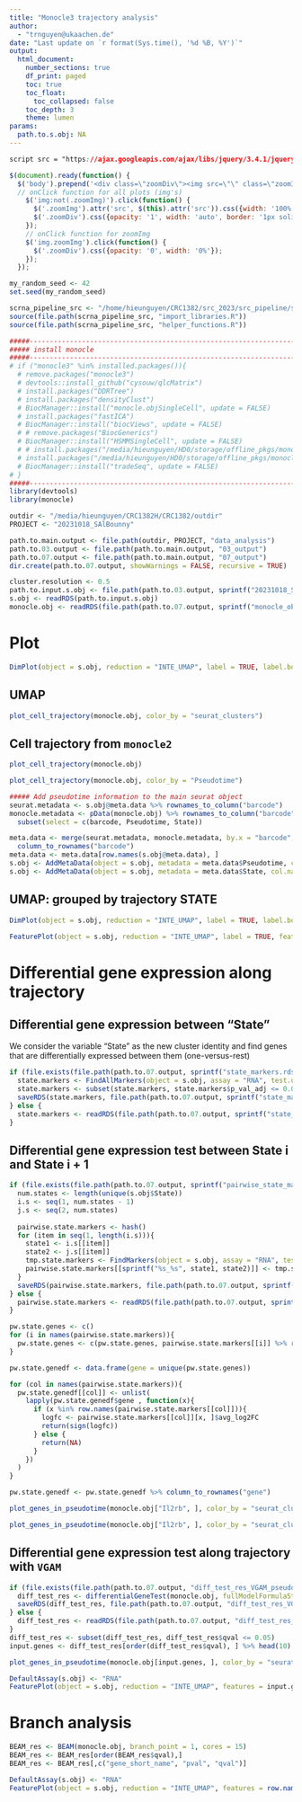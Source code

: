 ```yaml
---
title: "Monocle3 trajectory analysis"
author:
  - "trnguyen@ukaachen.de"
date: "Last update on `r format(Sys.time(), '%d %B, %Y')`"
output:
  html_document:
    number_sections: true
    df_print: paged
    toc: true
    toc_float:
      toc_collapsed: false
    toc_depth: 3
    theme: lumen
params:
  path.to.s.obj: NA
---
```

  
```css
script src = "https://ajax.googleapis.com/ajax/libs/jquery/3.4.1/jquery.min.js"
```

```js
$(document).ready(function() {
  $('body').prepend('<div class=\"zoomDiv\"><img src=\"\" class=\"zoomImg\"></div>');
  // onClick function for all plots (img's)
    $('img:not(.zoomImg)').click(function() {
      $('.zoomImg').attr('src', $(this).attr('src')).css({width: '100%'});
      $('.zoomDiv').css({opacity: '1', width: 'auto', border: '1px solid white', borderRadius: '5px', position: 'fixed', top: '50%', left: '50%', marginRight: '-50%', transform: 'translate(-50%, -50%)', boxShadow: '0px 0px 50px #888888', zIndex: '50', overflow: 'auto', maxHeight: '100%'});
    });
    // onClick function for zoomImg
    $('img.zoomImg').click(function() {
      $('.zoomDiv').css({opacity: '0', width: '0%'}); 
    });
  });
```

<style type="text/css">
    div.datatables { height: auto !important;}
</style>


```r
my_random_seed <- 42
set.seed(my_random_seed)

scrna_pipeline_src <- "/home/hieunguyen/CRC1382/src_2023/src_pipeline/scRNA_GEX_pipeline/processes_src"
source(file.path(scrna_pipeline_src, "import_libraries.R"))
source(file.path(scrna_pipeline_src, "helper_functions.R"))

#####-----------------------------------------------------------------------#####
##### install monocle
#####-----------------------------------------------------------------------#####
# if ("monocle3" %in% installed.packages()){
  # remove.packages("monocle3")
  # devtools::install_github("cysouw/qlcMatrix")
  # install.packages("DDRTree")
  # install.packages("densityClust")
  # BiocManager::install("monocle.objSingleCell", update = FALSE)
  # install.packages("fastICA")
  # BiocManager::install("biocViews", update = FALSE)
  # # remove.packages("BiocGenerics")
  # BiocManager::install("HSMMSingleCell", update = FALSE)
  # # install.packages("/media/hieunguyen/HD0/storage/offline_pkgs/monocle_2.30.0.tar.gz", type = "source", repos = NULL)
  # install.packages("/media/hieunguyen/HD0/storage/offline_pkgs/monocle_2.30.0/monocle", type = "source", repos = NULL)
  # BiocManager::install("tradeSeq", update = FALSE)
# }
#####-----------------------------------------------------------------------#####
library(devtools)
library(monocle)

outdir <- "/media/hieunguyen/CRC1382H/CRC1382/outdir"
PROJECT <- "20231018_SAlBounny"

path.to.main.output <- file.path(outdir, PROJECT, "data_analysis")
path.to.03.output <- file.path(path.to.main.output, "03_output")
path.to.07.output <- file.path(path.to.main.output, "07_output")
dir.create(path.to.07.output, showWarnings = FALSE, recursive = TRUE)

cluster.resolution <- 0.5
path.to.input.s.obj <- file.path(path.to.03.output, sprintf("20231018_SAlBounny.filter_contaminated_cells.clusterRes_%s.rds", cluster.resolution))
s.obj <- readRDS(path.to.input.s.obj)
monocle.obj <- readRDS(file.path(path.to.07.output, sprintf("monocle_obj_cluster_res_%s", cluster.resolution)))
```

# Plot
```r
DimPlot(object = s.obj, reduction = "INTE_UMAP", label = TRUE, label.box = TRUE, repel = TRUE)
```

## UMAP
```r
plot_cell_trajectory(monocle.obj, color_by = "seurat_clusters")
```

## Cell trajectory from `monocle2`
```r
plot_cell_trajectory(monocle.obj)
```


```r
plot_cell_trajectory(monocle.obj, color_by = "Pseudotime")
```


```r
##### Add pseudotime information to the main seurat object
seurat.metadata <- s.obj@meta.data %>% rownames_to_column("barcode")
monocle.metadata <- pData(monocle.obj) %>% rownames_to_column("barcode") %>%
  subset(select = c(barcode, Pseudotime, State))

meta.data <- merge(seurat.metadata, monocle.metadata, by.x = "barcode", by.y = "barcode") %>%
  column_to_rownames("barcode")
meta.data <- meta.data[row.names(s.obj@meta.data), ]
s.obj <- AddMetaData(object = s.obj, metadata = meta.data$Pseudotime, col.name = "Pseudotime")
s.obj <- AddMetaData(object = s.obj, metadata = meta.data$State, col.name = "State")
```

## UMAP: grouped by trajectory STATE
```r
DimPlot(object = s.obj, reduction = "INTE_UMAP", label = TRUE, label.box = TRUE, repel = TRUE, group.by = "State")
```


```r
FeaturePlot(object = s.obj, reduction = "INTE_UMAP", label = TRUE, features = c("Pseudotime"))
```

# Differential gene expression along trajectory

## Differential gene expression between "State"

We consider the variable "State" as the new cluster identity and find genes that are differentially expressed between them (one-versus-rest)
```r
if (file.exists(file.path(path.to.07.output, sprintf("state_markers.rds"))) == FALSE){
  state.markers <- FindAllMarkers(object = s.obj, assay = "RNA", test.use = "wilcox", group.by = "State")
  state.markers <- subset(state.markers, state.markers$p_val_adj <= 0.05)
  saveRDS(state.markers, file.path(path.to.07.output, sprintf("state_markers.rds")))  
} else {
  state.markers <- readRDS(file.path(path.to.07.output, sprintf("state_markers.rds")))
}

```

## Differential gene expression test between State i and State i + 1
```r
if (file.exists(file.path(path.to.07.output, sprintf("pairwise_state_markers"))) == FALSE){
  num.states <- length(unique(s.obj$State))
  i.s <- seq(1, num.states - 1)
  j.s <- seq(2, num.states)
  
  pairwise.state.markers <- hash()
  for (item in seq(1, length(i.s))){
    state1 <- i.s[[item]]
    state2 <- j.s[[item]]
    tmp.state.markers <- FindMarkers(object = s.obj, assay = "RNA", test.use = "wilcox", group.by = "State", ident.1 = state1, ident.2 = state2)
    pairwise.state.markers[[sprintf("%s_%s", state1, state2)]] <- tmp.state.markers %>% subset(p_val_adj <= 0.05)
  } 
  saveRDS(pairwise.state.markers, file.path(path.to.07.output, sprintf("pairwise_state_markers")))
} else {
  pairwise.state.markers <- readRDS(file.path(path.to.07.output, sprintf("pairwise_state_markers")))
}

pw.state.genes <- c()
for (i in names(pairwise.state.markers)){
  pw.state.genes <- c(pw.state.genes, pairwise.state.markers[[i]] %>% row.names())  
}
```


```r
pw.state.genedf <- data.frame(gene = unique(pw.state.genes))

for (col in names(pairwise.state.markers)){
  pw.state.genedf[[col]] <- unlist(
    lapply(pw.state.genedf$gene , function(x){
      if (x %in% row.names(pairwise.state.markers[[col]])){
        logfc <- pairwise.state.markers[[col]][x, ]$avg_log2FC
        return(sign(logfc))
      } else {
        return(NA)
      }
    })
  )  
}

pw.state.genedf <- pw.state.genedf %>% column_to_rownames("gene")
```


```r
plot_genes_in_pseudotime(monocle.obj["Il2rb", ], color_by = "seurat_clusters", relative_expr = FALSE)
```

```r
plot_genes_in_pseudotime(monocle.obj["Il2rb", ], color_by = "seurat_clusters", relative_expr = TRUE)
```

## Differential gene expression test along trajectory with `VGAM`
```r
if (file.exists(file.path(path.to.07.output, "diff_test_res_VGAM_pseudotime.rds")) == FALSE){
  diff_test_res <- differentialGeneTest(monocle.obj, fullModelFormulaStr = "~sm.ns(Pseudotime)", cores = 15)
  saveRDS(diff_test_res, file.path(path.to.07.output, "diff_test_res_VGAM_pseudotime.rds"))  
} else {
  diff_test_res <- readRDS(file.path(path.to.07.output, "diff_test_res_VGAM_pseudotime.rds"))
}
diff_test_res <- subset(diff_test_res, diff_test_res$qval <= 0.05)
input.genes <- diff_test_res[order(diff_test_res$qval), ] %>% head(10) %>% rownames()
```

```r
plot_genes_in_pseudotime(monocle.obj[input.genes, ], color_by = "seurat_clusters", relative_expr = TRUE)
```

```r
DefaultAssay(s.obj) <- "RNA"
FeaturePlot(object = s.obj, reduction = "INTE_UMAP", features = input.genes)
```

# Branch analysis
```r
BEAM_res <- BEAM(monocle.obj, branch_point = 1, cores = 15)
BEAM_res <- BEAM_res[order(BEAM_res$qval),]
BEAM_res <- BEAM_res[,c("gene_short_name", "pval", "qval")]
```

```r
DefaultAssay(s.obj) <- "RNA"
FeaturePlot(object = s.obj, reduction = "INTE_UMAP", features = row.names(head(BEAM_res, 10)), ncol = 3)
```

